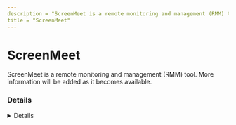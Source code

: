 ```yaml
---
description = "ScreenMeet is a remote monitoring and management (RMM) tool. More information will be added as it becomes available."
title = "ScreenMeet"
---
```




# ScreenMeet

ScreenMeet is a remote monitoring and management (RMM) tool. More information will be added as it becomes available.

### Details
<Details author={""}
         category={""}
         created={""}
         website={""}
         lastModified={"2024-02-07"}
         privileges={""}
         free={ false }
         verification={ false }
/>

#### Installation Paths
<Card code={ ["ScreenMeetSupport.exe", "ScreenMeet.Support.exe"] }/>





### Forensic Artifacts




#### Network Artifacts
<EuiSpacer size="xl"/>
<NetworkArtifactsTable data={ [{"Description": "Known remote domains", "Domains": ["*.screenmeet.com", "*.scrn.mt"], "Ports": []}] }/>




### Detections
- Detects potential network activity of ScreenMeet RMM tool
  - [Sigma Rule](https://github.com/magicsword-io/LOLRMM/blob/main/detections/sigma/screenmeet_network_sigma.yml)
- Detects potential processes activity of ScreenMeet RMM tool
  - [Sigma Rule](https://github.com/magicsword-io/LOLRMM/blob/main/detections/sigma/screenmeet_processes_sigma.yml)

### References
- [https://docs.screenmeet.com/docs/firewall-white-list](https://docs.screenmeet.com/docs/firewall-white-list)

